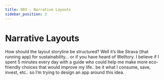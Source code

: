 ```yaml
---
title: 003 — Narrative Layouts
sidebar_position: 3
---
```


```{=mdx}
import MyEmbed from '/src/components/Embed'
```

# Narrative Layouts

How should the layout storyline be structured? Well it’s like Strava (that running app) for sustainability… or if you have heard of Welltory. I believe if I spent 5 minutes every day with a guide who could help me make more eco-friendly choices that would improve my life.. be it what I consume, save, invest, etc.. so I’m trying to design an app around this idea.

<MyEmbed src="https://www.figma.com/embed?embed_host=share&url=https%3A%2F%2Fwww.figma.com%2Ffile%2FnTh1LsECxFABEZPE7pSFgw%2FDid-you-know%253F%3Fnode-id%3D0%253A1" text="Loading Prototype..." />